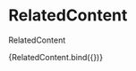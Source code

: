 

<Meta
  title="components/organisms/Sections/RelatedContent"
  decorators={[withDesign]}
/>

# RelatedContent

RelatedContent

<Canvas>
  <Story
    name="RelatedContent"
    parameters={{
      design: {
        type: 'figma',
        url: '',
      },
    }}
    args={{
      cards: SAMPLE_RELATED_CONTENT,
    }}
  >
    {RelatedContent.bind({})}
  </Story>
</Canvas>

<ArgsTable of={RelatedContent} />
